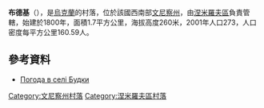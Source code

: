 {{coord|48|57|8|N|28|58|18|E|scale:30000|display=title}}

'''布德基'''（{{lang-uk|Будки}}），是[[烏克蘭|烏克蘭]]的村落，位於該國西南部[[文尼察州|文尼察州]]，由[[涅米羅夫區|涅米羅夫區]]負責管轄，始建於1800年，面積1.7平方公里，海拔高度260米，2001年人口273，人口密度每平方公里160.59人。

==參考資料==
* [http://weather.in.ua/ua/vinnickaja/2211 Погода в селі Будки] {{Wayback|url=http://weather.in.ua/ua/vinnickaja/2211 |date=20111220073205 }}

[[Category:文尼察州村落|Category:文尼察州村落]]
[[Category:涅米羅夫區村落|Category:涅米羅夫區村落]]


{{Vinnytsia-geo-stub}}